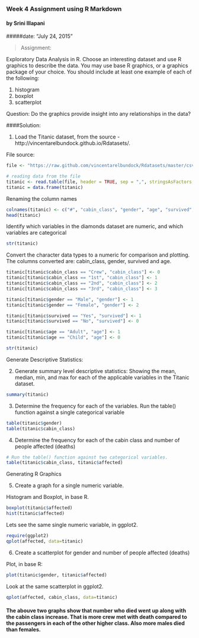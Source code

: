 
###  Week 4 Assignment using R Markdown
#### by Srini Illapani
#####date: "July 24, 2015"


> Assignment:

Exploratory Data Analysis in R. Choose an interesting dataset and use R graphics to describe the data. You may use base R graphics,
or a graphics package of your choice. You should include at least one example of each of the following:

1. histogram
2. boxplot
3. scatterplot

Question: Do the graphics provide insight into any relationships in the data?

####Solution:

1. Load the Titanic dataset, from the source - http://vincentarelbundock.github.io/Rdatasets/. 

  File source:
  
```r
file <- "https://raw.github.com/vincentarelbundock/Rdatasets/master/csv/datasets/Titanic.csv"

# reading data from the file
titanic <- read.table(file, header = TRUE, sep = ",", stringsAsFactors = FALSE)
titanic = data.frame(titanic)
```

  Renaming the column names

```r
colnames(titanic) <- c("#", "cabin_class", "gender", "age", "survived", "affected")
head(titanic)
```


  Identify which variables in the diamonds dataset are numeric, and which variables are categorical
  
```r
str(titanic)
```

  Convert the character data types to a numeric for comparison and plotting. The columns converted are: cabin_class, gender, survived and age.

```r
titanic[titanic$cabin_class == "Crew", "cabin_class"] <- 0
titanic[titanic$cabin_class == "1st", "cabin_class"] <- 1
titanic[titanic$cabin_class == "2nd", "cabin_class"] <- 2
titanic[titanic$cabin_class == "3rd", "cabin_class"] <- 3

titanic[titanic$gender == "Male", "gender"] <- 1
titanic[titanic$gender == "Female", "gender"] <- 2

titanic[titanic$survived == "Yes", "survived"] <- 1
titanic[titanic$survived == "No", "survived"] <- 0

titanic[titanic$age == "Adult", "age"] <- 1
titanic[titanic$age == "Child", "age"] <- 0

str(titanic)
```

Generate Descriptive Statistics:

2. Generate summary level descriptive statistics: Showing the mean, median, min, and max for each of the applicable variables in the Titanic dataset.


```r
summary(titanic)
```

3. Determine the frequency for each of the variables. Run the table() function against a single categorical variable


```{r]}
table(titanic$gender)
table(titanic$cabin_class)
```

4. Determine the frequency for each of the cabin class and number of people affected (deaths)

```r
# Run the table() function against two categorical variables.
table(titanic$cabin_class, titanic$affected)
```

Generating R Graphics

5. Create a graph for a single numeric variable.

Histogram and Boxplot, in base R.

```r
boxplot(titanic$affected)
hist(titanic$affected)
```

Lets see the same single numeric variable, in ggplot2.

```r
require(ggplot2)
qplot(affected, data=titanic)
```

6. Create a scatterplot for gender and number of people affected (deaths)

Plot, in base R:

```r
plot(titanic$gender, titanic$affected)
```

Look at the same scatterplot in ggplot2.  

```r
qplot(affected, cabin_class, data=titanic)
```

#### The abouve two graphs show that number who died went up along with the cabin class increase. That is more crew met with death compared to the passengers in each of the other higher class. Also more males died than females.

